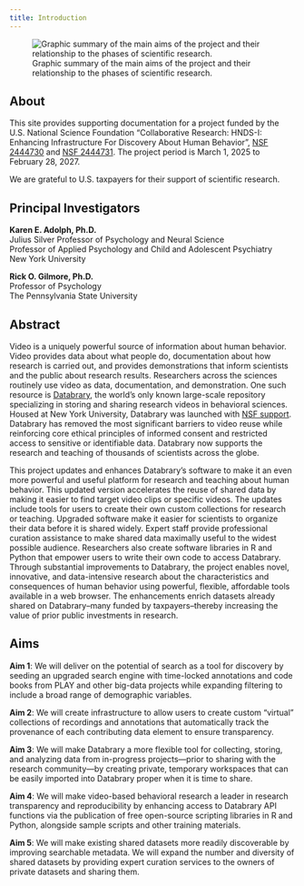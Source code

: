 ```yaml
---
title: Introduction
---
```


![Graphic summary of the main aims of the project and their relationship to the phases of scientific research.](include/img/Fig-1-Aims-v2.png){#fig-aims}

## About

This site provides supporting documentation for a project funded by the U.S. National Science Foundation "Collaborative Research: HNDS-I: Enhancing Infrastructure For Discovery About Human Behavior", [NSF 2444730](https://www.nsf.gov/awardsearch/showAward?AWD_ID=2444730&HistoricalAwards=false) and [NSF 2444731](https://www.nsf.gov/awardsearch/showAward?AWD_ID=2444731&HistoricalAwards=false). The project period is March 1, 2025 to February 28, 2027.

We are grateful to U.S. taxpayers for their support of scientific research.

## Principal Investigators

**Karen E. Adolph, Ph.D.** \
Julius Silver Professor of Psychology and Neural Science \
Professor of Applied Psychology and Child and Adolescent Psychiatry \
New York University

**Rick O. Gilmore, Ph.D.** \
Professor of Psychology \
The Pennsylvania State University

## Abstract

Video is a uniquely powerful source of information about human behavior. Video provides data about what people do, documentation about how research is carried out, and provides demonstrations that inform scientists and the public about research results. Researchers across the sciences routinely use video as data, documentation, and demonstration. One such resource is [Databrary](https://databrary.org), the world's only known large-scale repository specializing in storing and sharing research videos in behavioral sciences. Housed at New York University, Databrary was launched with [NSF support](https://www.nsf.gov/awardsearch/showAward?AWD_ID=1238599&HistoricalAwards=false). Databrary has removed the most significant barriers to video reuse while reinforcing core ethical principles of informed consent and restricted access to sensitive or identifiable data. Databrary now supports the research and teaching of thousands of scientists across the globe.

This project updates and enhances Databrary's software to make it an even more powerful and useful platform for research and teaching about human behavior. This updated version accelerates the reuse of shared data by making it easier to find target video clips or specific videos. The updates include tools for users to create their own custom collections for research or teaching. Upgraded software make it easier for scientists to organize their data before it is shared widely. Expert staff provide professional curation assistance to make shared data maximally useful to the widest possible audience. Researchers also create software libraries in R and Python that empower users to write their own code to access Databrary. Through substantial improvements to Databrary, the project enables novel, innovative, and data-intensive research about the characteristics and consequences of human behavior using powerful, flexible, affordable tools available in a web browser. The enhancements enrich datasets already shared on Databrary--many funded by taxpayers--thereby increasing the value of prior public investments in research.

## Aims

**Aim 1**: We will deliver on the potential of search as a tool for discovery by seeding an upgraded search engine with time-locked annotations and code books from PLAY and other big-data projects while expanding filtering to include a broad range of demographic variables.

**Aim 2**: We will create infrastructure to allow users to create custom “virtual” collections of recordings and annotations that automatically track the provenance of each contributing data element to ensure transparency.

**Aim 3**: We will make Databrary a more flexible tool for collecting, storing, and analyzing data from in-progress projects—prior to sharing with the research community—by creating private, temporary workspaces that can be easily imported into Databrary proper when it is time to share.

**Aim 4**: We will make video-based behavioral research a leader in research transparency and reproducibility by enhancing access to Databrary API functions via the publication of free open-source scripting libraries in R and Python, alongside sample scripts and other training materials.

**Aim 5**: We will make existing shared datasets more readily discoverable by improving searchable metadata. We will expand the number and diversity of shared datasets by providing expert curation services to the owners of private datasets and sharing them.
